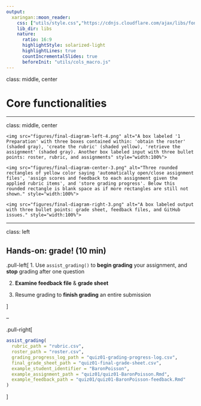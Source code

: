 ```yaml
---
output:
  xaringan::moon_reader:
    css: ["utils/style.css","https://cdnjs.cloudflare.com/ajax/libs/font-awesome/6.1.1/css/all.min.css", "xaringan-themer.css"]
    lib_dir: libs
    nature:
      ratio: 16:9
      highlightStyle: solarized-light
      highlightLines: true
      countIncrementalSlides: true
      beforeInit: "utils/cols_macro.js"
---
```


class: middle, center

# Core functionalities

---

class: middle, center

<div class="row">
  <div class="column_left">
    <img src="figures/final-diagram-left-4.png" alt="A box labeled '1 Preparation' with three boxes contained within: 'obtain the roster' (shaded gray), 'create the rubric' (shaded yellow), 'retrieve the assignment' (shaded gray). Another box labeled input with three bullet points: roster, rubric, and assignments" style="width:100%">
  </div>
  <div class="column_center">
    <img src="figures/final-diagram-center-3.png" alt="Three rounded rectangles of yellow color saying 'automatically open/close assignment files', 'assign scores and feedback to each assignment given the applied rubric items', and 'store grading progress'. Below this rounded rectangle is blank space as if more rectangles are still not shown." style="width:100%">
  </div>
  <div class="column_right">
    <img src="figures/final-diagram-right-3.png" alt="A box labeled output with three bullet points: grade sheet, feedback files, and GitHub issues." style="width:100%">
  </div>
</div>

---

class: left

## Hands-on: grade! (**10 min**)

.pull-left[
1. Use `assist_grading()` to **begin grading** your assignment, and **stop** grading after one question

2. **Examine feedback file** & **grade sheet**

3. Resume grading to **finish grading** an entire submission

]

--

.pull-right[

```r
assist_grading(
  rubric_path = "rubric.csv", 
  roster_path = "roster.csv", 
  grading_progress_log_path = "quiz01-grading-progress-log.csv", 
  final_grade_sheet_path = "quiz01-final-grade-sheet.csv", 
  example_student_identifier = "BaronPoisson",
  example_assignment_path = "quiz01/quiz01-BaronPoisson.Rmd", 
  example_feedback_path = "quiz01/quiz01-BaronPoisson-feedback.Rmd"
)
```

]


